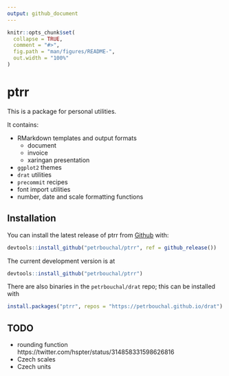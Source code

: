```yaml
---
output: github_document
---
```


<!-- README.md is generated from README.Rmd. Please edit that file -->

```r
knitr::opts_chunk$set(
  collapse = TRUE,
  comment = "#>",
  fig.path = "man/figures/README-",
  out.width = "100%"
)
```

# ptrr

<!-- badges: start -->
<!-- badges: end -->

This is a package for personal utilities.

It contains:

- RMarkdown templates and output formats
  - document
  - invoice
  - xaringan presentation
- `ggplot2` themes
- `drat` utilities
- `precommit` recipes
- font import utilities
- number, date and scale formatting functions

## Installation

You can install the latest release of ptrr from [Github](https://github.com) with:

``` r
devtools::install_github("petrbouchal/ptrr", ref = github_release())
```

The current development version is at

``` r
devtools::install_github("petrbouchal/ptrr")
```

There are also binaries in the `petrbouchal/drat` repo; this can be installed with

```r
install.packages("ptrr", repos = "https://petrbouchal.github.io/drat")
```


## TODO

- rounding function https://twitter.com/hspter/status/314858331598626816
- Czech scales
- Czech units
